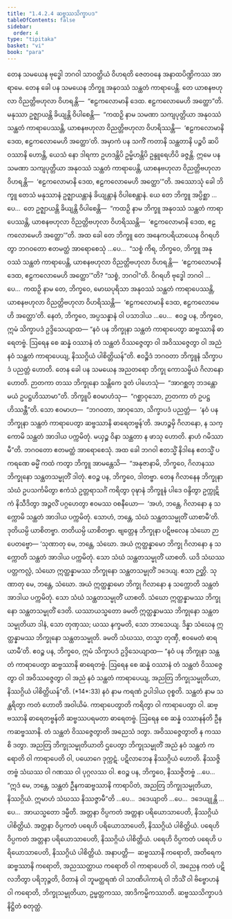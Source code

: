 ```yaml
---
title: "1.4.2.4 ဆဗ္ဗဿသိက္ခာပဒ"
tableOfContents: false
sidebar:
  order: 4
type: "tipitaka"
basket: "vi"
book: "para"
---
```



<DynamicBreadcrumb />

<Division number="557" book="para" e="ch" v="1" p="333">

<Paragraph number="2135" book="para">
တေန သမယေန ဗုဒ္ဓေါ ဘဂဝါ သာဝတ္ထိယံ ဝိဟရတိ ဇေတဝနေ အနာထပိဏ္ဍိကဿ အာရာမေ. တေန ခေါ ပန သမယေန ဘိက္ခူ အနုဝဿံ သန္ထတံ ကာရာပေန္တိ. တေ ယာစနဗဟုလာ ဝိညတ္တိဗဟုလာ ဝိဟရန္တိ—  “ဧဠကလောမာနိ ဒေထ. ဧဠကလောမေဟိ အတ္ထော”တိ. မနုဿာ ဥဇ္ဈာယန္တိ ခိယျန္တိ ဝိပါစေန္တိ—  “ကထဉှိ နာမ သမဏာ သကျပုတ္တိယာ အနုဝဿံ သန္ထတံ ကာရာပေဿန္တိ, ယာစနဗဟုလာ ဝိညတ္တိဗဟုလာ ဝိဟရိဿန္တိ—  ‘ဧဠကလောမာနိ ဒေထ, ဧဠကလောမေဟိ အတ္ထော’တိ. အမှာကံ ပန သကိံ ကတာနိ သန္ထတာနိ ပဉ္စပိ ဆပိ ဝဿာနိ ဟောန္တိ, ယေသံ နော ဒါရကာ ဥဟဒန္တိပိ ဥမ္မိဟန္တိပိ ဥန္ဒူရေဟိပိ ခဇ္ဇန္တိ. ဣမေ ပန သမဏာ သကျပုတ္တိယာ အနုဝဿံ သန္ထတံ ကာရာပေန္တိ, ယာစနဗဟုလာ ဝိညတ္တိဗဟုလာ ဝိဟရန္တိ—  ‘ဧဠကလောမာနိ ဒေထ, ဧဠကလောမေဟိ အတ္ထော’”တိ.
</Paragraph>

<Paragraph number="2136" book="para">
အဿောသုံ ခေါ ဘိက္ခူ တေသံ မနုဿာနံ ဥဇ္ဈာယန္တာနံ ခိယျန္တာနံ ဝိပါစေန္တာနံ. ယေ တေ ဘိက္ခူ အပ္ပိစ္ဆာ …ပေ…  တေ ဥဇ္ဈာယန္တိ ခိယျန္တိ ဝိပါစေန္တိ—  “ကထဉှိ နာမ ဘိက္ခူ အနုဝဿံ သန္ထတံ ကာရာပေဿန္တိ, ယာစနဗဟုလာ ဝိညတ္တိဗဟုလာ ဝိဟရိဿန္တိ—  ‘ဧဠကလောမာနိ ဒေထ, ဧဠကလောမေဟိ အတ္ထော’”တိ.
</Paragraph>

<Paragraph number="2137" book="para">
အထ ခေါ တေ ဘိက္ခူ တေ အနေကပရိယာယေန ဝိဂရဟိတွာ ဘဂဝတော ဧတမတ္ထံ အာရောစေသုံ …ပေ…  “သစ္စံ ကိရ, ဘိက္ခဝေ, ဘိက္ခူ အနုဝဿံ သန္ထတံ ကာရာပေန္တိ, ယာစနဗဟုလာ ဝိညတ္တိဗဟုလာ ဝိဟရန္တိ—  ‘ဧဠကလောမာနိ ဒေထ, ဧဠကလောမေဟိ အတ္ထော’”တိ? “သစ္စံ, ဘဂဝါ”တိ. ဝိဂရဟိ ဗုဒ္ဓေါ ဘဂဝါ …ပေ…  ကထဉှိ နာမ တေ, ဘိက္ခဝေ, မောဃပုရိသာ အနုဝဿံ သန္ထတံ ကာရာပေဿန္တိ, ယာစနဗဟုလာ ဝိညတ္တိဗဟုလာ ဝိဟရိဿန္တိ—  ‘ဧဠကလောမာနိ ဒေထ, ဧဠကလောမေဟိ အတ္ထော’တိ. နေတံ, ဘိက္ခဝေ, အပ္ပသန္နာနံ ဝါ ပသာဒါယ …ပေ…  ဧဝဉ္စ ပန, ဘိက္ခဝေ, ဣမံ သိက္ခာပဒံ ဥဒ္ဒိသေယျာထ—
</Paragraph>

</Division>
<Division number="558" book="para" e="ch" v="1" p="334">

<Paragraph number="2138" book="para">
<Emphasis>“နဝံ ပန ဘိက္ခုနာ သန္ထတံ ကာရာပေတွာ ဆဗ္ဗဿာနိ ဓာရေတဗ္ဗံ. ဩရေန စေ ဆန္နံ ဝဿာနံ တံ သန္ထတံ ဝိဿဇ္ဇေတွာ ဝါ အဝိဿဇ္ဇေတွာ ဝါ အညံ နဝံ သန္ထတံ ကာရာပေယျ, နိဿဂ္ဂိယံ ပါစိတ္တိယန်”</Emphasis>တိ.
</Paragraph>

<Paragraph number="2139" book="para">
ဧဝဉ္စိဒံ ဘဂဝတာ ဘိက္ခူနံ သိက္ခာပဒံ ပညတ္တံ ဟောတိ.
</Paragraph>

</Division>
<Division number="559" book="para" e="ch" v="1" p="334">

<Paragraph number="2140" book="para">
တေန ခေါ ပန သမယေန အညတရော ဘိက္ခု ကောသမ္ဗိယံ ဂိလာနော ဟောတိ. ဉာတကာ တဿ ဘိက္ခုနော သန္တိကေ ဒူတံ ပါဟေသုံ—  “အာဂစ္ဆတု ဘဒန္တော မယံ ဥပဋ္ဌဟိဿာမာ”တိ. ဘိက္ခူပိ ဧဝမာဟံသု—  “ဂစ္ဆာဝုသော, ဉာတကာ တံ ဥပဋ္ဌဟိဿန္တီ”တိ. သော ဧဝမာဟ—  “ဘဂဝတာ, အာဝုသော, သိက္ခာပဒံ ပညတ္တံ—  ‘နဝံ ပန ဘိက္ခုနာ သန္ထတံ ကာရာပေတွာ ဆဗ္ဗဿာနိ ဓာရေတဗ္ဗန်’တိ. အဟဉ္စမှိ ဂိလာနော, န သက္ကောမိ သန္ထတံ အာဒါယ ပက္ကမိတုံ. မယှဉ္စ ဝိနာ သန္ထတာ န ဖာသု ဟောတိ. နာဟံ ဂမိဿာမီ”တိ. ဘဂဝတော ဧတမတ္ထံ အာရောစေသုံ.
</Paragraph>

<Paragraph number="2141" book="para">
အထ ခေါ ဘဂဝါ ဧတသ္မိံ နိဒါနေ ဧတသ္မိံ ပကရဏေ ဓမ္မိံ ကထံ ကတွာ ဘိက္ခူ အာမန္တေသိ—  “အနုဇာနာမိ, ဘိက္ခဝေ, ဂိလာနဿ ဘိက္ခုနော သန္ထတသမ္မုတိံ ဒါတုံ. ဧဝဉ္စ ပန, ဘိက္ခဝေ, ဒါတဗ္ဗာ. တေန ဂိလာနေန ဘိက္ခုနာ သံဃံ ဥပသင်္ကမိတွာ ဧကံသံ ဥတ္တရာသင်္ဂံ ကရိတွာ ဝုဍ္ဎာနံ ဘိက္ခူနံ ပါဒေ ဝန္ဒိတွာ ဥက္ကုဋိကံ နိသီဒိတွာ အဉ္ဇလိံ ပဂ္ဂဟေတွာ ဧဝမဿ ဝစနီယော—  ‘အဟံ, ဘန္တေ, ဂိလာနော န သက္ကောမိ သန္ထတံ အာဒါယ ပက္ကမိတုံ. သောဟံ, ဘန္တေ, သံဃံ သန္ထတသမ္မုတိံ ယာစာမီ’တိ. ဒုတိယမ္ပိ ယာစိတဗ္ဗာ. တတိယမ္ပိ ယာစိတဗ္ဗာ. ဗျတ္တေန ဘိက္ခုနာ ပဋိဗလေန သံဃော ဉာပေတဗ္ဗော—
</Paragraph>

</Division>
<Division number="560" book="para" e="ch" v="1" p="334">

<Paragraph number="2142" book="para">
‘သုဏာတု မေ, ဘန္တေ, သံဃော. အယံ ဣတ္ထန္နာမော ဘိက္ခု ဂိလာနော န သက္ကောတိ သန္ထတံ အာဒါယ ပက္ကမိတုံ. သော သံဃံ သန္ထတသမ္မုတိံ ယာစတိ. ယဒိ သံဃဿ ပတ္တကလ္လံ, သံဃော ဣတ္ထန္နာမဿ ဘိက္ခုနော သန္ထတသမ္မုတိံ ဒဒေယျ. ဧသာ ဉတ္တိ.
</Paragraph>

<Paragraph number="2143" book="para">
သုဏာတု မေ, ဘန္တေ, သံဃော. အယံ ဣတ္ထန္နာမော ဘိက္ခု ဂိလာနော န သက္ကောတိ သန္ထတံ အာဒါယ ပက္ကမိတုံ. သော သံဃံ သန္ထတသမ္မုတိံ ယာစတိ. သံဃော ဣတ္ထန္နာမဿ ဘိက္ခုနော သန္ထတသမ္မုတိံ ဒေတိ. ယဿာယသ္မတော ခမတိ ဣတ္ထန္နာမဿ ဘိက္ခုနော သန္ထတသမ္မုတိယာ ဒါနံ, သော တုဏှဿ; ယဿ နက္ခမတိ, သော ဘာသေယျ.
</Paragraph>

<Paragraph number="2144" book="para">
ဒိန္နာ သံဃေန ဣတ္ထန္နာမဿ ဘိက္ခုနော သန္ထတသမ္မုတိ. ခမတိ သံဃဿ, တသ္မာ တုဏှီ, ဧဝမေတံ ဓာရယာမီ’တိ.
</Paragraph>

<Paragraph number="2145" book="para">
ဧဝဉ္စ ပန, ဘိက္ခဝေ, ဣမံ သိက္ခာပဒံ ဥဒ္ဒိသေယျာထ—
</Paragraph>

</Division>
<Division number="561" book="para" e="ch" v="1" p="335">

<Paragraph number="2146" book="para">
<Emphasis>“နဝံ ပန ဘိက္ခုနာ သန္ထတံ ကာရာပေတွာ ဆဗ္ဗဿာနိ ဓာရေတဗ္ဗံ. ဩရေန စေ ဆန္နံ ဝဿာနံ တံ သန္ထတံ ဝိဿဇ္ဇေတွာ ဝါ အဝိဿဇ္ဇေတွာ ဝါ အညံ နဝံ သန္ထတံ ကာရာပေယျ, အညတြ ဘိက္ခုသမ္မုတိယာ, နိဿဂ္ဂိယံ ပါစိတ္တိယန်”</Emphasis>တိ. (*14*:<Emphasis>33</Emphasis>)
</Paragraph>

</Division>
<Division number="562" book="para" e="ch" v="1" p="335">

<Paragraph number="2147" book="para">
<Emphasis>နဝံ</Emphasis> နာမ ကရဏံ ဥပါဒါယ ဝုစ္စတိ.
</Paragraph>

<Paragraph number="2148" book="para">
<Emphasis>သန္ထတံ</Emphasis> နာမ သန္ထရိတွာ ကတံ ဟောတိ အဝါယိမံ.
</Paragraph>

<Paragraph number="2149" book="para">
<Emphasis>ကာရာပေတွာ</Emphasis>တိ ကရိတွာ ဝါ ကာရာပေတွာ ဝါ.
</Paragraph>

<Paragraph number="2150" book="para">
<Emphasis>ဆဗ္ဗဿာနိ ဓာရေတဗ္ဗန်</Emphasis>တိ ဆဗ္ဗဿပရမတာ ဓာရေတဗ္ဗံ.
</Paragraph>

<Paragraph number="2151" book="para">
<Emphasis>ဩရေန စေ ဆန္နံ ဝဿာနန်</Emphasis>တိ ဦနကဆဗ္ဗဿာနိ.
</Paragraph>

<Paragraph number="2152" book="para">
<Emphasis>တံ သန္ထတံ ဝိဿဇ္ဇေတွာ</Emphasis>တိ အညေသံ ဒတွာ.
</Paragraph>

<Paragraph number="2153" book="para">
<Emphasis>အဝိဿဇ္ဇေတွာ</Emphasis>တိ န ကဿစိ ဒတွာ.
</Paragraph>

<Paragraph number="2154" book="para">
<Emphasis>အညတြ ဘိက္ခုသမ္မုတိယာ</Emphasis>တိ ဌပေတွာ ဘိက္ခုသမ္မုတိံ အညံ နဝံ သန္ထတံ ကရောတိ ဝါ ကာရာပေတိ ဝါ, ပယောဂေ ဒုက္ကဋံ. ပဋိလာဘေန နိဿဂ္ဂိယံ ဟောတိ. နိဿဇ္ဇိတဗ္ဗံ သံဃဿ ဝါ ဂဏဿ ဝါ ပုဂ္ဂလဿ ဝါ. ဧဝဉ္စ ပန, ဘိက္ခဝေ, နိဿဇ္ဇိတဗ္ဗံ …ပေ…  “ဣဒံ မေ, ဘန္တေ, သန္ထတံ ဦနကဆဗ္ဗဿာနိ ကာရာပိတံ, အညတြ ဘိက္ခုသမ္မုတိယာ, နိဿဂ္ဂိယံ. ဣမာဟံ သံဃဿ နိဿဇ္ဇာမီ”တိ …ပေ…  ဒဒေယျာတိ …ပေ…  ဒဒေယျုန္တိ …ပေ…  အာယသ္မတော ဒမ္မီတိ.
</Paragraph>

</Division>
<Division number="563" book="para" e="ch" v="1" p="335">

<Paragraph number="2155" book="para">
အတ္တနာ ဝိပ္ပကတံ အတ္တနာ ပရိယောသာပေတိ, နိဿဂ္ဂိယံ ပါစိတ္တိယံ. အတ္တနာ ဝိပ္ပကတံ ပရေဟိ ပရိယောသာပေတိ, နိဿဂ္ဂိယံ ပါစိတ္တိယံ. ပရေဟိ ဝိပ္ပကတံ အတ္တနာ ပရိယောသာပေတိ, နိဿဂ္ဂိယံ ပါစိတ္တိယံ. ပရေဟိ ဝိပ္ပကတံ ပရေဟိ ပရိယောသာပေတိ, နိဿဂ္ဂိယံ ပါစိတ္တိယံ.
</Paragraph>

</Division>
<Division number="564" book="para" e="ch" v="1" p="336">

<Paragraph number="2156" book="para">
အနာပတ္တိ—  ဆဗ္ဗဿာနိ ကရောတိ, အတိရေကဆဗ္ဗဿာနိ ကရောတိ, အညဿတ္ထာယ ကရောတိ ဝါ ကာရာပေတိ ဝါ, အညေန ကတံ ပဋိလဘိတွာ ပရိဘုဉ္ဇတိ, ဝိတာနံ ဝါ ဘူမတ္ထရဏံ ဝါ သာဏိပါကာရံ ဝါ ဘိသိံ ဝါ ဗိဗ္ဗောဟနံ ဝါ ကရောတိ, ဘိက္ခုသမ္မုတိယာ, ဥမ္မတ္တကဿ, အာဒိကမ္မိကဿာတိ.

</Paragraph>
</Division>

<Paragraph number="2157" type="center" book="para">
ဆဗ္ဗဿသိက္ခာပဒံ နိဋ္ဌိတံ စတုတ္ထံ.
</Paragraph>